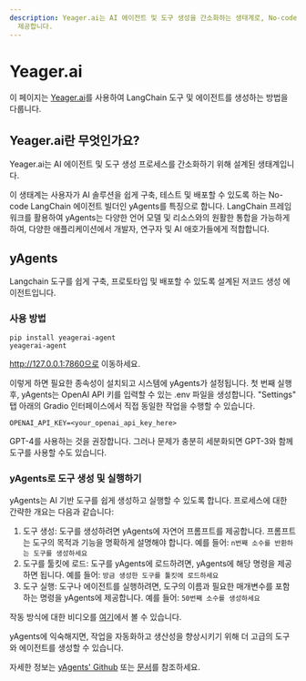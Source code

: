```yaml
---
description: Yeager.ai는 AI 에이전트 및 도구 생성을 간소화하는 생태계로, No-code LangChain 에이전트 빌더인 yAgents를
  제공합니다.
---
```


# Yeager.ai

이 페이지는 [Yeager.ai](https://yeager.ai)를 사용하여 LangChain 도구 및 에이전트를 생성하는 방법을 다룹니다.

## Yeager.ai란 무엇인가요?
Yeager.ai는 AI 에이전트 및 도구 생성 프로세스를 간소화하기 위해 설계된 생태계입니다.

이 생태계는 사용자가 AI 솔루션을 쉽게 구축, 테스트 및 배포할 수 있도록 하는 No-code LangChain 에이전트 빌더인 yAgents를 특징으로 합니다. LangChain 프레임워크를 활용하여 yAgents는 다양한 언어 모델 및 리소스와의 원활한 통합을 가능하게 하여, 다양한 애플리케이션에서 개발자, 연구자 및 AI 애호가들에게 적합합니다.

## yAgents
Langchain 도구를 쉽게 구축, 프로토타입 및 배포할 수 있도록 설계된 저코드 생성 에이전트입니다.

### 사용 방법
```
pip install yeagerai-agent
yeagerai-agent
```

http://127.0.0.1:7860으로 이동하세요.

이렇게 하면 필요한 종속성이 설치되고 시스템에 yAgents가 설정됩니다. 첫 번째 실행 후, yAgents는 OpenAI API 키를 입력할 수 있는 .env 파일을 생성합니다. "Settings" 탭 아래의 Gradio 인터페이스에서 직접 동일한 작업을 수행할 수 있습니다.

`OPENAI_API_KEY=<your_openai_api_key_here>`

GPT-4를 사용하는 것을 권장합니다. 그러나 문제가 충분히 세분화되면 GPT-3와 함께 도구를 사용할 수도 있습니다.

### yAgents로 도구 생성 및 실행하기
yAgents는 AI 기반 도구를 쉽게 생성하고 실행할 수 있도록 합니다. 프로세스에 대한 간략한 개요는 다음과 같습니다:
1. 도구 생성: 도구를 생성하려면 yAgents에 자연어 프롬프트를 제공합니다. 프롬프트는 도구의 목적과 기능을 명확하게 설명해야 합니다. 예를 들어:
`n번째 소수를 반환하는 도구를 생성하세요`
2. 도구를 툴킷에 로드: 도구를 yAgents에 로드하려면, yAgents에 해당 명령을 제공하면 됩니다. 예를 들어:
`방금 생성한 도구를 툴킷에 로드하세요`
3. 도구 실행: 도구나 에이전트를 실행하려면, 도구의 이름과 필요한 매개변수를 포함하는 명령을 yAgents에 제공합니다. 예를 들어:
`50번째 소수를 생성하세요`

작동 방식에 대한 비디오를 [여기](https://www.youtube.com/watch?v=KA5hCM3RaWE)에서 볼 수 있습니다.

yAgents에 익숙해지면, 작업을 자동화하고 생산성을 향상시키기 위해 더 고급의 도구와 에이전트를 생성할 수 있습니다.

자세한 정보는 [yAgents' Github](https://github.com/yeagerai/yeagerai-agent) 또는 [문서](https://yeagerai.gitbook.io/docs/general/welcome-to-yeager.ai)를 참조하세요.